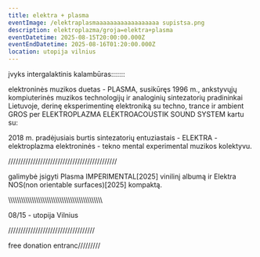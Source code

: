 ```yaml
---
title: elektra + plasma
eventImage: /elektraplasmaaaaaaaaaaaaaaaaaa supistsa.png
description: elektroplazma/groja=elektra+plasma
eventDatetime: 2025-08-15T20:00:00.000Z
eventEndDatetime: 2025-08-16T01:20:00.000Z
location: utopija vilnius
---
```


įvyks intergalaktinis kalambūras:::::::

elektroninės muzikos duetas - PLASMA, susikūręs 1996 m., ankstyvųjų kompiuterinės muzikos technologijų ir analoginių sintezatorių pradininkai Lietuvoje, derinę eksperimentinę elektroniką su techno, trance ir ambient GROS per ELEKTROPLAZMA ELEKTROACOUSTIK SOUND SYSTEM kartu su: 

2018 m. pradėjusiais burtis sintezatorių entuziastais - ELEKTRA - elektroplazma elektroninės - tekno mental experimental muzikos kolektyvu.

////////////////////////////////////////////

galimybė įsigyti Plasma IMPERIMENTAL\[2025] vinilinį albumą ir Elektra NOS(non orientable surfaces)\[2025] kompaktą.

\\\\\\\\\\\\\\\\\\\\\\\\\\\\\\\\\\\\\\\\\\\\\\\\\\\\\\\\\\\\\\\\\\\\\\\\\\\\\\\\\\\\\\\\

08/15 - utopija Vilnius

///////////////////////////////////

free donation entranc/////////

